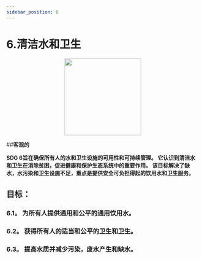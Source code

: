 ```yaml
---
sidebar_position: 6
---
```

# 6.清洁水和卫生
<p align="center"><img src="https://www.un.org/sustainabledevelopment/wp-content/uploads/2019/08/E-Goal-06-1024x1024.png" width="200" height="200"/></p>

##**客观的**

**SDG 6旨在确保所有人的水和卫生设施的可用性和可持续管理。 它认识到清洁水和卫生在消除贫困，促进健康和保护生态系统中的重要作用。 该目标解决了缺水，水污染和卫生设施不足，重点是提供安全可负担得起的饮用水和卫生服务。**

 ## 目标： 
    
 ### 6.1。 为所有人提供通用和公平的通用饮用水。 

 ### 6.2。 获得所有人的适当和公平的卫生和卫生。 

 ### 6.3。 提高水质并减少污染，废水产生和缺水。